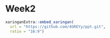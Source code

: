 # Week2

```r
xaringanExtra::embed_xaringan(
  url = "https://github.com/4GREYy/ppt.git",
  ratio = "16:9")
```
